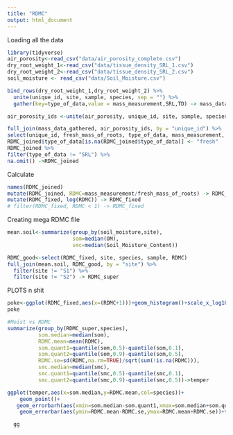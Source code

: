 ```yaml
---
title: "RDMC"
output: html_document
---
```


Loading all the data
```r
library(tidyverse)
air_porosity<-read_csv("data/air_porosity_complete.csv")
dry_root_weight_1<-read_csv("data/tissue_density_SRL_1.csv")
dry_root_weight_2<-read_csv("data/tissue_density_SRL_2.csv")
soil_moisture <- read_csv("data/Soil_Moisture.csv")
```


```r
bind_rows(dry_root_weight_1,dry_root_weight_2) %>%
  unite(unique_id, site, sample, species, sep = "") %>%
  gather(key=type_of_data,value = mass_measurement,SRL,TD) -> mass_data_gathered

air_porosity_ids <-unite(air_porosity, unique_id, site, sample, species, sep = "", remove = FALSE)

```

```r
full_join(mass_data_gathered, air_porosity_ids, by = "unique_id") %>%
select(unique_id, fresh_mass_of_roots, type_of_data, mass_measurement, site, species, sample) -> RDMC_joined
RDMC_joined$type_of_data[is.na(RDMC_joined$type_of_data)] <- "fresh"
RDMC_joined %>% 
filter(type_of_data != "SRL") %>%
na.omit() ->RDMC_joined
```

Calculate

```r
names(RDMC_joined)
mutate(RDMC_joined, RDMC=mass_measurement/fresh_mass_of_roots) -> RDMC_fixed
mutate(RDMC_fixed, log(RDMC)) -> RDMC_fixed
# filter(RDMC_fixed, RDMC < 1) -> RDMC_fixed
```

Creating mega RDMC file
```r
mean.soil<-summarize(group_by(soil_moisture,site),
                     som=median(OM),
                     smc=median(Soil_Moisture_Content))

RDMC_good<-select(RDMC_fixed, site, species, sample, RDMC)
full_join(mean.soil, RDMC_good, by = "site") %>% 
  filter(site != "S1") %>% 
  filter(site != "S2") -> RDMC_super
```

PLOTS n shit

```r
poke<-ggplot(RDMC_fixed,aes(x=(RDMC+1)))+geom_histogram()+scale_x_log10()
poke
```

```r
#Moist vs RDMC
summarize(group_by(RDMC_super,species),
          som.median=median(som),
          RDMC.mean=mean(RDMC),
          som.quant1=quantile(som,0.5)-quantile(som,0.1),
          som.quant2=quantile(som,0.9)-quantile(som,0.5),
          RDMC.se=sd(RDMC,na.rm=TRUE)/sqrt(sum(!is.na(RDMC))),
          smc.median=median(smc),
          smc.quant1=quantile(smc,0.5)-quantile(smc,0.1),
          smc.quant2=quantile(smc,0.9)-quantile(smc,0.5))->temper

ggplot(temper,aes(x=som.median,y=RDMC.mean,col=species))+
    geom_point()+
   geom_errorbarh(aes(xmin=som.median-som.quant1,xmax=som.median+som.quant2,y=RDMC.mean))+
    geom_errorbar(aes(ymin=RDMC.mean-RDMC.se,ymax=RDMC.mean+RDMC.se))+theme_bw()->gg

  gg
```




